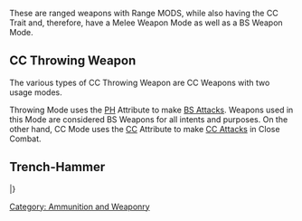 {{section-ammo-and-weaponry}}


{{n4only}}
{{n4}}
These are ranged weapons with Range MODS, while also having the CC Trait and, therefore, have a Melee Weapon Mode as well as a BS Weapon Mode.

== CC Throwing Weapon ==

The various types of CC Throwing Weapon are CC Weapons with two usage modes.

Throwing Mode uses the [[PH]] Attribute to make [[BS Attack]]s. Weapons used in this Mode are considered BS Weapons for all intents and purposes. On the other hand, CC Mode uses the [[CC]] Attribute to make [[CC Attack]]s in Close Combat.

== Trench-Hammer ==
{{weapon}}
{{weaponrow|Trench-Hammer (Thrown Mode)|0|--|--|--|--|--|--|13|1|DA|ARM|[[Anti-materiel]], [[Throwing Weapon]], [[Disposable (3)]], [*see above]}}
{{weaponrow|Trench-Hammer (CC Mode)|--|--|--|--|--|--|--|PH|1|DA|ARM|[[Anti-materiel]], [[CC]], [[Disposable (3)]], [*see above]}}
|}


{{n4end}}



[[Category: Ammunition and Weaponry]]